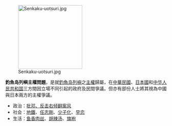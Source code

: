 [[File:Senkaku-uotsuri.jpg|200px|left]]

'''釣魚岛列嶼主權問題'''，是就[[釣魚岛列嶼]]之[[主權]]歸屬，在[[中華民國]]、[[日本國]]和[[中华人民共和国]]三方間因立場不同引起的政府及民間爭議。但亦有部份人士將其視為中國與日本兩方的主權爭議。

* 政治：[[批邓、反击右倾翻案风]]
* 社会：[[地鐵]]、[[任志剛]]、[[少子化]]、[[早恋]]
* 生活：[[鱼香肉丝]]、[[胡辣汤]]、[[旗袍]]